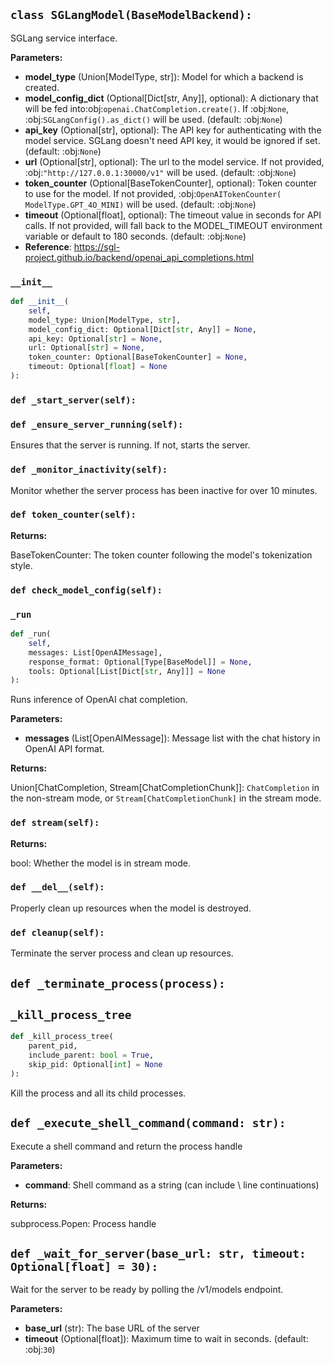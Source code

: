 <a id="camel.models.sglang_model"></a>

<a id="camel.models.sglang_model.SGLangModel"></a>

## `class SGLangModel(BaseModelBackend):`

SGLang service interface.

**Parameters:**

- **model_type** (Union[ModelType, str]): Model for which a backend is created.
- **model_config_dict** (Optional[Dict[str, Any]], optional): A dictionary that will be fed into:obj:`openai.ChatCompletion.create()`. If :obj:`None`, :obj:`SGLangConfig().as_dict()` will be used. (default: :obj:`None`)
- **api_key** (Optional[str], optional): The API key for authenticating with the model service. SGLang doesn't need API key, it would be ignored if set. (default: :obj:`None`)
- **url** (Optional[str], optional): The url to the model service. If not provided, :obj:`"http://127.0.0.1:30000/v1"` will be used. (default: :obj:`None`)
- **token_counter** (Optional[BaseTokenCounter], optional): Token counter to use for the model. If not provided, :obj:`OpenAITokenCounter( ModelType.GPT_4O_MINI)` will be used. (default: :obj:`None`)
- **timeout** (Optional[float], optional): The timeout value in seconds for API calls. If not provided, will fall back to the MODEL_TIMEOUT environment variable or default to 180 seconds. (default: :obj:`None`)
- **Reference**: https://sgl-project.github.io/backend/openai_api_completions.html

<a id="camel.models.sglang_model.SGLangModel.__init__"></a>

### `__init__`

```python
def __init__(
    self,
    model_type: Union[ModelType, str],
    model_config_dict: Optional[Dict[str, Any]] = None,
    api_key: Optional[str] = None,
    url: Optional[str] = None,
    token_counter: Optional[BaseTokenCounter] = None,
    timeout: Optional[float] = None
):
```

<a id="camel.models.sglang_model.SGLangModel._start_server"></a>

### `def _start_server(self):`

<a id="camel.models.sglang_model.SGLangModel._ensure_server_running"></a>

### `def _ensure_server_running(self):`

Ensures that the server is running. If not, starts the server.

<a id="camel.models.sglang_model.SGLangModel._monitor_inactivity"></a>

### `def _monitor_inactivity(self):`

Monitor whether the server process has been inactive for over 10
minutes.

<a id="camel.models.sglang_model.SGLangModel.token_counter"></a>

### `def token_counter(self):`

**Returns:**

  BaseTokenCounter: The token counter following the model's
tokenization style.

<a id="camel.models.sglang_model.SGLangModel.check_model_config"></a>

### `def check_model_config(self):`

<a id="camel.models.sglang_model.SGLangModel._run"></a>

### `_run`

```python
def _run(
    self,
    messages: List[OpenAIMessage],
    response_format: Optional[Type[BaseModel]] = None,
    tools: Optional[List[Dict[str, Any]]] = None
):
```

Runs inference of OpenAI chat completion.

**Parameters:**

- **messages** (List[OpenAIMessage]): Message list with the chat history in OpenAI API format.

**Returns:**

  Union[ChatCompletion, Stream[ChatCompletionChunk]]:
`ChatCompletion` in the non-stream mode, or
`Stream[ChatCompletionChunk]` in the stream mode.

<a id="camel.models.sglang_model.SGLangModel.stream"></a>

### `def stream(self):`

**Returns:**

  bool: Whether the model is in stream mode.

<a id="camel.models.sglang_model.SGLangModel.__del__"></a>

### `def __del__(self):`

Properly clean up resources when the model is destroyed.

<a id="camel.models.sglang_model.SGLangModel.cleanup"></a>

### `def cleanup(self):`

Terminate the server process and clean up resources.

<a id="camel.models.sglang_model._terminate_process"></a>

## `def _terminate_process(process):`

<a id="camel.models.sglang_model._kill_process_tree"></a>

## `_kill_process_tree`

```python
def _kill_process_tree(
    parent_pid,
    include_parent: bool = True,
    skip_pid: Optional[int] = None
):
```

Kill the process and all its child processes.

<a id="camel.models.sglang_model._execute_shell_command"></a>

## `def _execute_shell_command(command: str):`

Execute a shell command and return the process handle

**Parameters:**

- **command**: Shell command as a string (can include \\ line continuations)

**Returns:**

  subprocess.Popen: Process handle

<a id="camel.models.sglang_model._wait_for_server"></a>

## `def _wait_for_server(base_url: str, timeout: Optional[float] = 30):`

Wait for the server to be ready by polling the /v1/models endpoint.

**Parameters:**

- **base_url** (str): The base URL of the server
- **timeout** (Optional[float]): Maximum time to wait in seconds. (default: :obj:`30`)
